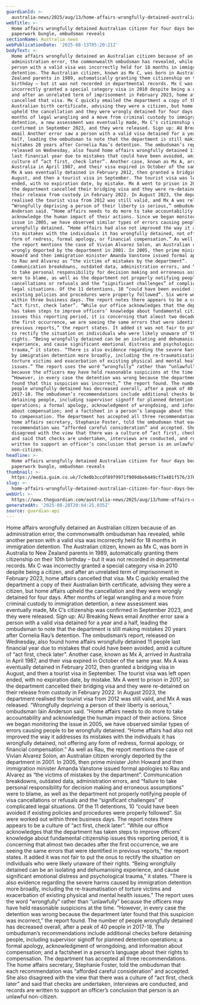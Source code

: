 ```yaml
---
guardianId: >-
  australia-news/2025/aug/13/home-affairs-wrongfully-detained-australian-citizen-because-of-administration-bungle-ombudsman-reveals-ntwnfb
webTitle: >-
  Home affairs wrongfully detained Australian citizen for four days because of
  paperwork bungle, ombudsman reveals
sectionName: Australia news
webPublicationDate: '2025-08-13T05:20:21Z'
bodyText: >-
  Home affairs wrongfully detained an Australian citizen because of an
  administration error, the commonwealth ombudsman has revealed, while another
  person with a valid visa was incorrectly held for 18 months in immigration
  detention. The Australian citizen, known as Mx C, was born in Australia to New
  Zealand parents in 1989, automatically granting them citizenship on their 10th
  birthday – but it was not recorded in departmental records. Mx C was
  incorrectly granted a special category visa in 2010 despite being a citizen,
  and after an unrelated term of imprisonment in February 2023, home affairs
  cancelled that visa. Mx C quickly emailed the department a copy of their
  Australian birth certificate, advising they were a citizen, but home affairs
  upheld the cancellation and they were wrongly detained for four days. After
  months of legal wrangling and a move from criminal custody to immigration
  detention, a new assessment was eventually made, Mx C’s citizenship was
  confirmed in September 2023, and they were released. Sign up: AU Breaking News
  email Another error saw a person with a valid visa detained for a year and a
  half, leading the ombudsman to note that the department is still making
  mistakes 20 years after Cornelia Rau’s detention. The ombudsman’s report,
  released on Wednesday, also found home affairs wrongfully detained 11 people
  last financial year due to mistakes that could have been avoided, amid a
  culture of “act first, check later”. Another case, known as Mx A, arrived in
  Australia in April 1987, and their visa expired in October of the same year.
  Mx A was eventually detained in February 2012, then granted a bridging visa in
  August, and then a tourist visa in September. The tourist visa was left open
  ended, with no expiration date, by mistake. Mx A went to prison in 2017, so
  the department cancelled their bridging visa and they were re-detained on
  their release from custody in February 2022. In August 2023, the department
  realised the tourist visa from 2012 was still valid, and Mx A was released.
  “Wrongfully depriving a person of their liberty is serious,” ombudsman Iain
  Anderson said. “Home affairs needs to do more to take accountability and
  acknowledge the human impact of their actions. Since we began monitoring the
  issue in 2005, we have observed similar types of errors causing people to be
  wrongfully detained. “Home affairs had also not improved the way it addresses
  its mistakes with the individuals it has wrongfully detained, not offering any
  form of redress, formal apology, or financial compensation.” As well as Rau,
  the report mentions the case of Vivian Alvarez Solon, an Australian citizen
  wrongly deported by the department in 2001. In 2005, then prime minister John
  Howard and then immigration minister Amanda Vanstone issued formal apologies
  to Rau and Alvarez as “the victims of mistakes by the department”.
  Communication breakdowns, outdated data, administration errors, and “failure
  to take personal responsibility for decision making and erroneous assumptions”
  were to blame, as well as the department not properly notifying people of visa
  cancellations or refusals and the “significant challenges” of complicated
  legal situations. Of the 11 detentions, 10 “could have been avoided if
  existing policies and procedures were properly followed”. Six were worked out
  within three business days. The report notes there appears to be a culture of
  “act first, check later”. “While our office acknowledges that the department
  has taken steps to improve officers’ knowledge about fundamental citizenship
  issues this reporting period, it is concerning that almost two decades after
  the first occurrence, we are seeing the same errors that were identified in
  previous reports,” the report states. It added it was not fair to put the onus
  to rectify the situation on individuals who were likely unaware of their
  rights. “Being wrongfully detained can be an isolating and dehumanising
  experience, and cause significant emotional distress and psychological
  trauma,” it states. “There is also evidence regarding the severe harms caused
  by immigration detention more broadly, including the re-traumatisation of
  torture victims and exacerbation of existing physical and mental health
  issues.” The report uses the word “wrongfully” rather than “unlawfully”
  because the officers may have held reasonable suspicions at the time.
  “However, in every case the detention was wrong because the department later
  found that this suspicion was incorrect,” the report found. The number of
  people wrongfully detained has decreased overall, after a peak of 40 people in
  2017-18. The ombudsman’s recommendations include additional checks before
  detaining people, including supervisor signoff for planned detention
  operations; a formal apology, acknowledgment of wrongdoing, and information
  about compensation; and a factsheet in a person’s language about their rights
  to compensation. The department has accepted all three recommendations. The
  home affairs secretary, Stephanie Foster, told the ombudsman that each
  recommendation was “afforded careful consideration” and accepted. She also
  disagreed with the view that there was a culture of “act first, check later”
  and said that checks are undertaken, interviews are conducted, and records are
  written to support an officer’s conclusion that person is an unlawful
  non-citizen.
headline: >-
  Home affairs wrongfully detained Australian citizen for four days because of
  paperwork bungle, ombudsman reveals
thumbnail: >-
  https://media.guim.co.uk/7c9e0b3ccdf89f9971f909d6eb449cf7a401f576/378_0_2744_2197/500.jpg
slug: >-
  home-affairs-wrongfully-detained-australian-citizen-for-four-days-because-of-paperwork-bungle-ombudsman-reveals
webUrl: >-
  https://www.theguardian.com/australia-news/2025/aug/13/home-affairs-wrongfully-detained-australian-citizen-because-of-administration-bungle-ombudsman-reveals-ntwnfb
generatedAt: '2025-08-28T20:04:25.035Z'
source: guardian-api
---
```

Home affairs wrongfully detained an Australian citizen because of an administration error, the commonwealth ombudsman has revealed, while another person with a valid visa was incorrectly held for 18 months in immigration detention. The Australian citizen, known as Mx C, was born in Australia to New Zealand parents in 1989, automatically granting them citizenship on their 10th birthday – but it was not recorded in departmental records. Mx C was incorrectly granted a special category visa in 2010 despite being a citizen, and after an unrelated term of imprisonment in February 2023, home affairs cancelled that visa. Mx C quickly emailed the department a copy of their Australian birth certificate, advising they were a citizen, but home affairs upheld the cancellation and they were wrongly detained for four days. After months of legal wrangling and a move from criminal custody to immigration detention, a new assessment was eventually made, Mx C’s citizenship was confirmed in September 2023, and they were released. Sign up: AU Breaking News email Another error saw a person with a valid visa detained for a year and a half, leading the ombudsman to note that the department is still making mistakes 20 years after Cornelia Rau’s detention. The ombudsman’s report, released on Wednesday, also found home affairs wrongfully detained 11 people last financial year due to mistakes that could have been avoided, amid a culture of “act first, check later”. Another case, known as Mx A, arrived in Australia in April 1987, and their visa expired in October of the same year. Mx A was eventually detained in February 2012, then granted a bridging visa in August, and then a tourist visa in September. The tourist visa was left open ended, with no expiration date, by mistake. Mx A went to prison in 2017, so the department cancelled their bridging visa and they were re-detained on their release from custody in February 2022. In August 2023, the department realised the tourist visa from 2012 was still valid, and Mx A was released. “Wrongfully depriving a person of their liberty is serious,” ombudsman Iain Anderson said. “Home affairs needs to do more to take accountability and acknowledge the human impact of their actions. Since we began monitoring the issue in 2005, we have observed similar types of errors causing people to be wrongfully detained. “Home affairs had also not improved the way it addresses its mistakes with the individuals it has wrongfully detained, not offering any form of redress, formal apology, or financial compensation.” As well as Rau, the report mentions the case of Vivian Alvarez Solon, an Australian citizen wrongly deported by the department in 2001. In 2005, then prime minister John Howard and then immigration minister Amanda Vanstone issued formal apologies to Rau and Alvarez as “the victims of mistakes by the department”. Communication breakdowns, outdated data, administration errors, and “failure to take personal responsibility for decision making and erroneous assumptions” were to blame, as well as the department not properly notifying people of visa cancellations or refusals and the “significant challenges” of complicated legal situations. Of the 11 detentions, 10 “could have been avoided if existing policies and procedures were properly followed”. Six were worked out within three business days. The report notes there appears to be a culture of “act first, check later”. “While our office acknowledges that the department has taken steps to improve officers’ knowledge about fundamental citizenship issues this reporting period, it is concerning that almost two decades after the first occurrence, we are seeing the same errors that were identified in previous reports,” the report states. It added it was not fair to put the onus to rectify the situation on individuals who were likely unaware of their rights. “Being wrongfully detained can be an isolating and dehumanising experience, and cause significant emotional distress and psychological trauma,” it states. “There is also evidence regarding the severe harms caused by immigration detention more broadly, including the re-traumatisation of torture victims and exacerbation of existing physical and mental health issues.” The report uses the word “wrongfully” rather than “unlawfully” because the officers may have held reasonable suspicions at the time. “However, in every case the detention was wrong because the department later found that this suspicion was incorrect,” the report found. The number of people wrongfully detained has decreased overall, after a peak of 40 people in 2017-18. The ombudsman’s recommendations include additional checks before detaining people, including supervisor signoff for planned detention operations; a formal apology, acknowledgment of wrongdoing, and information about compensation; and a factsheet in a person’s language about their rights to compensation. The department has accepted all three recommendations. The home affairs secretary, Stephanie Foster, told the ombudsman that each recommendation was “afforded careful consideration” and accepted. She also disagreed with the view that there was a culture of “act first, check later” and said that checks are undertaken, interviews are conducted, and records are written to support an officer’s conclusion that person is an unlawful non-citizen.
